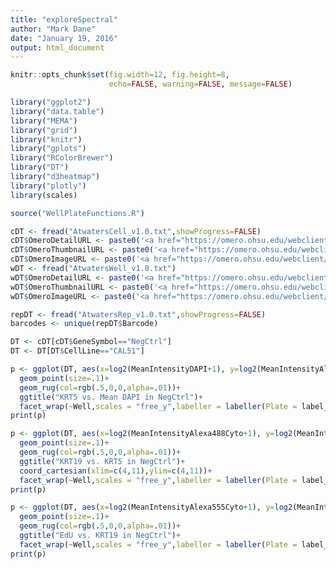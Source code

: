 ```yaml
---
title: "exploreSpectral"
author: "Mark Dane"
date: "January 19, 2016"
output: html_document
---
```


```r
knitr::opts_chunk$set(fig.width=12, fig.height=8,
                      echo=FALSE, warning=FALSE, message=FALSE)
```

```r
library("ggplot2")
library("data.table")
library("MEMA")
library("grid")
library("knitr")
library("gplots")
library("RColorBrewer")
library("DT")
library("d3heatmap")
library("plotly")
library(scales)

source("WellPlateFunctions.R")

cDT <- fread("AtwatersCell_v1.0.txt",showProgress=FALSE)
cDT$OmeroDetailURL <- paste0('<a href="https://omero.ohsu.edu/webclient/img_detail/',cDT$ImageID,'/"',' target="_blank">Omero</a>')
cDT$OmeroThumbnailURL <- paste0('<a href="https://omero.ohsu.edu/webclient/render_thumbnail/',cDT$ImageID,'/"',' target="_blank">Omero</a>')
cDT$OmeroImageURL <- paste0('<a href="https://omero.ohsu.edu/webclient/render_image/',cDT$ImageID,'/"',' target="_blank">Omero</a>')
wDT <- fread("AtwatersWell_v1.0.txt")
wDT$OmeroDetailURL <- paste0('<a href="https://omero.ohsu.edu/webclient/img_detail/',wDT$ImageID,'/"',' target="_blank">Omero</a>')
wDT$OmeroThumbnailURL <- paste0('<a href="https://omero.ohsu.edu/webclient/render_thumbnail/',wDT$ImageID,'/"',' target="_blank">Omero</a>')
wDT$OmeroImageURL <- paste0('<a href="https://omero.ohsu.edu/webclient/render_image/',wDT$ImageID,'/"',' target="_blank">Omero</a>')

repDT <- fread("AtwatersRep_v1.0.txt",showProgress=FALSE)
barcodes <- unique(repDT$Barcode)

```



```r

DT <- cDT[cDT$GeneSymbol=="NegCtrl"]
DT <- DT[DT$CellLine=="CAL51"]

p <- ggplot(DT, aes(x=log2(MeanIntensityDAPI+1), y=log2(MeanIntensityAlexa488Cyto+1)))+
  geom_point(size=.1)+
  geom_rug(col=rgb(.5,0,0,alpha=.01))+
  ggtitle("KRT5 vs. Mean DAPI in NegCtrl")+
  facet_wrap(~Well,scales = "free_y",labeller = labeller(Plate = label_both, CellLine = label_value))
print(p)

p <- ggplot(DT, aes(x=log2(MeanIntensityAlexa488Cyto+1), y=log2(MeanIntensityAlexa555Cyto+1)))+
  geom_point(size=.1)+
  geom_rug(col=rgb(.5,0,0,alpha=.01))+
  ggtitle("KRT19 vs. KRT5 in NegCtrl")+
  coord_cartesian(xlim=c(4,11),ylim=c(4,11))+
  facet_wrap(~Well,scales = "free_y",labeller = labeller(Plate = label_both, CellLine = label_value))
print(p)

p <- ggplot(DT, aes(x=log2(MeanIntensityAlexa555Cyto+1), y=log2(MeanIntensityAlexa647+1)))+
  geom_point(size=.1)+
  geom_rug(col=rgb(.5,0,0,alpha=.01))+
  ggtitle("EdU vs. KRT19 in NegCtrl")+
  facet_wrap(~Well,scales = "free_y",labeller = labeller(Plate = label_both, CellLine = label_value))
print(p)

```

